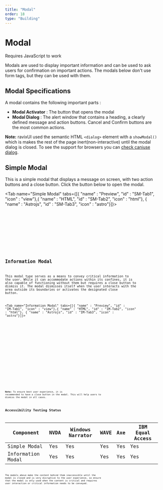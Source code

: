 ```yaml
---
title: "Modal"
order: 18
type: "Building"
---
```



# Modal

<Alert type="info">Requires JavaScript to work</Alert>

Modals are used to display important information and can be used to ask users for confirmation on important actions. The modals below don't use form tags, but they can be used with them.

## Modal Specifications

A modal contains the following important parts :

- **Modal Activator** : The button that opens the modal
- **Modal Dialog** : The alert window that contains a heading, a clearly defined message and action buttons. Cancel and Confirm buttons are the most common actions.

**Note:** ravixUI used the semantic HTML `<dialog>` element with a `showModal()` which is makes the rest of the page inert(non-interactive) until the modal dialog is closed. To see the support for browsers you can [check caniuse dialog](https://caniuse.com/?search=dialog).

## Simple Modal

This is a simple modal that displays a message on screen, with two action buttons and a close button. Click the button below to open the modal.

<Tab name="Simple Modal" tabs={[{ "name" : "Preview", "id" : "SM-Tab1", "icon" : "view"},{ "name" : "HTML", "id" : "SM-Tab2", "icon" : "html"}, { "name" : "Astrojs", "id" : "SM-Tab3", "icon" : "astro"}]}>

<section id ="SM-Tab1-panel" role="tabpanel" data-role="tabpanel" aria-labelledby="SM-Tab1">
<div class="flex p-6 justify-center w-full">
<Modal />
</div>

</section>

<section id ="SM-Tab2-panel" role="tabpanel" data-role="tabpanel" aria-labelledby="SM-Tab2" class="hidden">

<Code
  code={ModalCode}
  lang="html"
  wrap="true"
  data-pagefind-ignore
/>

</section>

<section id ="SM-Tab3-panel" role="tabpanel" data-role="tabpanel" aria-labelledby="SM-Tab3" class="hidden">

<Code
  code={ModalCodeAstro}
  lang="astro"
  title="SimpleModal.astro"
  wrap="true"
  data-pagefind-ignore
/>

</section>

</Tab>

## Information Modal

This modal type serves as a means to convey critical information to the user. While it can accommodate actions within its confines, it is also capable of functioning without them but requires a close button to dismiss it. The modal dismisses itself when the user interacts with the area outside its boundaries or activates the designated close button.

<Tab name="Information Modal" tabs={[{ "name" : "Preview", "id" : "IM-Tab1", "icon" : "view"},{ "name" : "HTML", "id" : "IM-Tab2", "icon" : "html"}, { "name" : "Astrojs", "id" : "IM-Tab3", "icon" : "astro"}]}>

<section id ="IM-Tab1-panel" role="tabpanel" data-role="tabpanel" aria-labelledby="IM-Tab1">
<div class="flex p-6 justify-center w-full">
<InfoModal />
</div>

</section>

<section id ="IM-Tab2-panel" role="tabpanel" data-role="tabpanel" aria-labelledby="IM-Tab2" class="hidden">

<Code
  code={InfoModalCode}
  lang="html"
  wrap="true"
  data-pagefind-ignore
/>

</section>

<section id ="IM-Tab3-panel" role="tabpanel" data-role="tabpanel" aria-labelledby="IM-Tab3" class="hidden">

<Code
  code={InfoModalCodeAstro}
  lang="astro"
  title="InfoModal.astro"
  wrap="true"
  data-pagefind-ignore
/>

</section>

</Tab>

**Note:** To ensure best user experience, it is recommended to have a close button in the modal. This will help users to dismiss the modal in all cases.

## Accessibility Testing Status

| Component         | NVDA | Windows Narrator | WAVE | Axe | IBM Equal Access |
| ----------------- | ---- | ---------------- | ---- | --- | ---------------- |
| Simple Modal      | Yes  | Yes              | Yes  | Yes | Yes              |
| Information Modal | Yes  | Yes              | Yes  | Yes | Yes              |

The modals above make the content behind them inaccessible until the modal is closed and is very disruptive to the user experience, so ensure that the modal is only used when the content is critical and requires user interaction or critical information needs to be conveyed.

